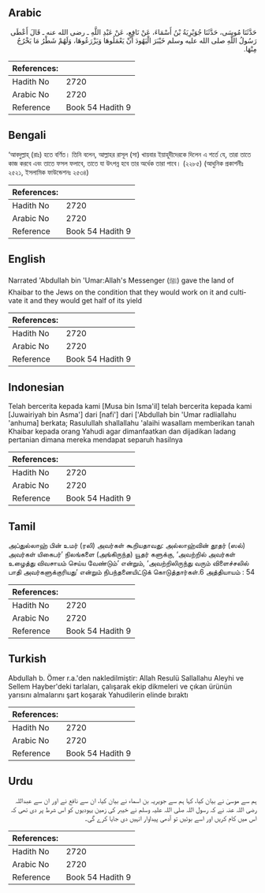 ## Arabic


<div dir="rtl" lang="ar" style={{fontSize:'larger',backgroundColor:'#f8f9fa',padding:20}}>
حَدَّثَنَا مُوسَى، حَدَّثَنَا جُوَيْرِيَةُ بْنُ أَسْمَاءَ، عَنْ نَافِعٍ، عَنْ عَبْدِ اللَّهِ ـ رضى الله عنه ـ قَالَ أَعْطَى رَسُولُ اللَّهِ صلى الله عليه وسلم خَيْبَرَ الْيَهُودَ أَنْ يَعْمَلُوهَا وَيَزْرَعُوهَا، وَلَهُمْ شَطْرُ مَا يَخْرُجُ مِنْهَا‏.‏
</div>
<div style={{backgroundColor:'#f8f9fa',padding:20, marginBottom: 10}}><table> <thead> <tr> <th>References:</th> <th></th> </tr> </thead> <tbody><tr><td>Hadith No</td><td>2720</td></tr><tr><td>Arabic No</td><td>2720</td></tr><tr><td>Reference</td><td>Book 54 Hadith 9</td></tr></tbody></table></div>

## Bengali


<div dir="ltr" lang="bn" style={{fontSize:'larger',backgroundColor:'#f8f9fa',padding:20}}>
‘আবদুল্লাহ্ (রাঃ) হতে বর্ণিত। তিনি বলেন, আল্লাহর রাসূল (সা) খায়বার ইয়াহূদীদেরকে দিলেন এ শর্তে যে, তারা তাতে কাজ করবে এবং তাতে ফসল ফলাবে, তাতে যা উৎপন্ন হবে তার অর্ধেক তারা পাবে। (২২৮৫) (আধুনিক প্রকাশনীঃ ২৫২১, ইসলামিক ফাউন্ডেশনঃ ২৫৩৪)
</div>
<div style={{backgroundColor:'#f8f9fa',padding:20, marginBottom: 10}}><table> <thead> <tr> <th>References:</th> <th></th> </tr> </thead> <tbody><tr><td>Hadith No</td><td>2720</td></tr><tr><td>Arabic No</td><td>2720</td></tr><tr><td>Reference</td><td>Book 54 Hadith 9</td></tr></tbody></table></div>

## English


<div dir="ltr" lang="en" style={{fontSize:'larger',backgroundColor:'#f8f9fa',padding:20}}>
Narrated 'Abdullah bin 'Umar:Allah's Messenger (ﷺ) gave the land of Khaibar to the Jews on the condition that they would work on it and cultivate it and they would get half of its yield
</div>
<div style={{backgroundColor:'#f8f9fa',padding:20, marginBottom: 10}}><table> <thead> <tr> <th>References:</th> <th></th> </tr> </thead> <tbody><tr><td>Hadith No</td><td>2720</td></tr><tr><td>Arabic No</td><td>2720</td></tr><tr><td>Reference</td><td>Book 54 Hadith 9</td></tr></tbody></table></div>

## Indonesian


<div dir="ltr" lang="id" style={{fontSize:'larger',backgroundColor:'#f8f9fa',padding:20}}>
Telah bercerita kepada kami [Musa bin Isma'il] telah bercerita kepada kami [Juwairiyah bin Asma'] dari [nafi'] dari ['Abdullah bin 'Umar radliallahu 'anhuma] berkata; Rasulullah shallallahu 'alaihi wasallam memberikan tanah Khaibar kepada orang Yahudi agar dimanfaatkan dan dijadikan ladang pertanian dimana mereka mendapat separuh hasilnya
</div>
<div style={{backgroundColor:'#f8f9fa',padding:20, marginBottom: 10}}><table> <thead> <tr> <th>References:</th> <th></th> </tr> </thead> <tbody><tr><td>Hadith No</td><td>2720</td></tr><tr><td>Arabic No</td><td>2720</td></tr><tr><td>Reference</td><td>Book 54 Hadith 9</td></tr></tbody></table></div>

## Tamil


<div dir="ltr" lang="ta" style={{fontSize:'larger',backgroundColor:'#f8f9fa',padding:20}}>
அப்துல்லாஹ் பின் உமர் (ரலி) அவர்கள் கூறியதாவது: அல்லாஹ்வின் தூதர் (ஸல்) அவர்கள் யிகைபர்’ நிலங்களை (அங்கிருந்த) யூதர் களுக்கு, ‘அவற்றில் அவர்கள் உழைத்து விவசாயம் செய்ய வேண்டும்’ என்றும், ‘அவற்றிலிருந்து வரும் விளைச்சலில் பாதி அவர்களுக்குரியது’ என்றும் நிபந்தனையிட்டுக் கொடுத்தார்கள்.6 அத்தியாயம் : 54
</div>
<div style={{backgroundColor:'#f8f9fa',padding:20, marginBottom: 10}}><table> <thead> <tr> <th>References:</th> <th></th> </tr> </thead> <tbody><tr><td>Hadith No</td><td>2720</td></tr><tr><td>Arabic No</td><td>2720</td></tr><tr><td>Reference</td><td>Book 54 Hadith 9</td></tr></tbody></table></div>

## Turkish


<div dir="ltr" lang="tr" style={{fontSize:'larger',backgroundColor:'#f8f9fa',padding:20}}>
Abdullah b. Ömer r.a.'den nakledilmiştir: Allah Resulü Sallallahu Aleyhi ve Sellem Hayber'deki tarlaları, çalışarak ekip dikmeleri ve çıkan ürünün yarısını almalarını şart koşarak Yahudilerin elinde bıraktı
</div>
<div style={{backgroundColor:'#f8f9fa',padding:20, marginBottom: 10}}><table> <thead> <tr> <th>References:</th> <th></th> </tr> </thead> <tbody><tr><td>Hadith No</td><td>2720</td></tr><tr><td>Arabic No</td><td>2720</td></tr><tr><td>Reference</td><td>Book 54 Hadith 9</td></tr></tbody></table></div>

## Urdu


<div dir="rtl" lang="ur" style={{fontSize:'larger',backgroundColor:'#f8f9fa',padding:20}}>
ہم سے موسیٰ نے بیان کیا، کہا ہم سے جویریہ بن اسماء نے بیان کیا، ان سے نافع نے اور ان سے عبداللہ رضی اللہ عنہ نے کہ رسول اللہ صلی اللہ علیہ وسلم نے خیبر کی زمین یہودیوں کو اس شرط پر دی تھی کہ اس میں کام کریں اور اسے بوئیں تو آدھی پیداوار انہیں دی جایا کرے گی۔
</div>
<div style={{backgroundColor:'#f8f9fa',padding:20, marginBottom: 10}}><table> <thead> <tr> <th>References:</th> <th></th> </tr> </thead> <tbody><tr><td>Hadith No</td><td>2720</td></tr><tr><td>Arabic No</td><td>2720</td></tr><tr><td>Reference</td><td>Book 54 Hadith 9</td></tr></tbody></table></div>